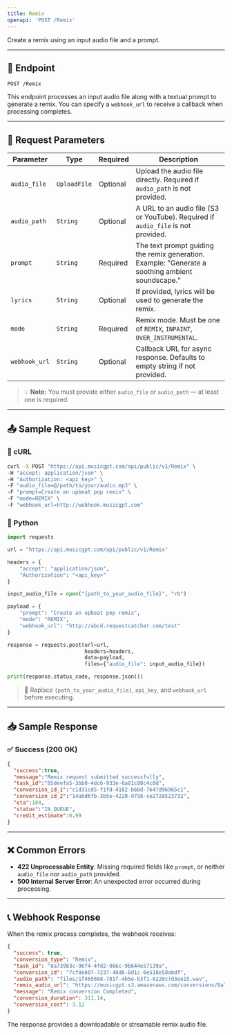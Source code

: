 ```yaml
---
title: Remix
openapi: 'POST /Remix'
---
```


Create a remix using an input audio file and a prompt.

---

## 🎵 Endpoint

```http
POST /Remix
```

This endpoint processes an input audio file along with a textual prompt to generate a remix. You can specify a `webhook_url` to receive a callback when processing completes.

---

## 🔢 Request Parameters

| Parameter        | Type         | Required | Description                                                                 |
|------------------|--------------|----------|-----------------------------------------------------------------------------|
| `audio_file`     | `UploadFile` | Optional | Upload the audio file directly. Required if `audio_path` is not provided.   |
| `audio_path`     | `String`     | Optional | A URL to an audio file (S3 or YouTube). Required if `audio_file` is not provided. |
| `prompt`         | `String`     | Required | The text prompt guiding the remix generation. Example: "Generate a soothing ambient soundscape." |
| `lyrics`         | `String`     | Optional | If provided, lyrics will be used to generate the remix.                     |
| `mode`           | `String`     | Required | Remix mode. Must be one of `REMIX`, `INPAINT`, `OVER_INSTRUMENTAL`.          |
| `webhook_url`    | `String`     | Optional | Callback URL for async response. Defaults to empty string if not provided.  |

> 💡 **Note:** You must provide either `audio_file` or `audio_path` — at least one is required.

---

## 📤 Sample Request

### 👕 cURL

```bash
curl -X POST "https://api.musicgpt.com/api/public/v1/Remix" \
-H "accept: application/json" \
-H "Authorization: <api_key>" \
-F "audio_file=@/path/to/your/audio.mp3" \
-F "prompt=Create an upbeat pop remix" \
-F "mode=REMIX" \
-F "webhook_url=http://webhook.musicgpt.com"
```

### 🐍 Python

```python
import requests

url = "https://api.musicgpt.com/api/public/v1/Remix"

headers = {
    "accept": "application/json",
    "Authorization": "<api_key>"
}

input_audio_file = open("{path_to_your_audio_file}", "rb")

payload = {
    "prompt": "Create an upbeat pop remix",
    "mode": "REMIX",
    "webhook_url": "http://abcd.requestcatcher.com/test"
}

response = requests.post(url=url,
                         headers=headers,
                         data=payload,
                         files={"audio_file": input_audio_file})

print(response.status_code, response.json())
```

> 🔐 Replace `{path_to_your_audio_file}`, `api_key`, and `webhook_url` before executing.

---

## 📥 Sample Response

### ✅ Success (200 OK)

```json
{
  "success":true,
  "message":"Remix request submitted successfully",
  "task_id":"85deefa5-3bb8-4dc6-933e-6a81c80c4c0d",
  "conversion_id_1":"c1d31cd5-f1fd-4182-b6bd-7647d96965c1",
  "conversion_id_2":"14abd6fb-3b5e-4220-9798-ce2728523732",
  "eta":184,
  "status":"IN_QUEUE",
  "credit_estimate":0.99
}
```

---

## ❌ Common Errors

- **422 Unprocessable Entity**: Missing required fields like `prompt`, or neither `audio_file` nor `audio_path` provided.
- **500 Internal Server Error**: An unexpected error occurred during processing.

---

## 📞 Webhook Response

When the remix process completes, the webhook receives:

```json
{
  "success": true,
  "conversion_type": "Remix",
  "task_id": "8a73983c-96f4-4fd2-966c-96644e57139a",
  "conversion_id": "7cf8e607-7237-48d6-8d1c-6e518e58abdf",
  "audio_path": "files/1f465668-781f-4b5e-b3f1-0220c7d3ee15.wav",
  "remix_audio_url": "https://musicgpt.s3.amazonaws.com/conversions/8a73983c-96f4-4fd2-966c-96644e57139a_remix.mp3",
  "message": "Remix conversion Completed",
  "conversion_duration": 311.14,
  "conversion_cost": 3.12
}
```

The response provides a downloadable or streamable remix audio file.


